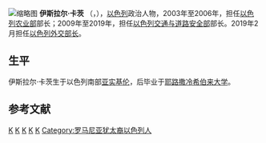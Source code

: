 [[File:Yisrael_Katz2010.jpg|缩略图]]
'''伊斯拉尔·卡茨''' （{{lang-he|ישראל כץ}}，{{bd|1955年|9月21日||}}），[[以色列|以色列]]政治人物，2003年至2006年，担任[[以色列农业部|以色列农业部]]部长；2009年至2019年，担任[[以色列交通与道路安全部|以色列交通与道路安全部]]部长。2019年2月担任[[以色列外交部|以色列外交部长]]。

== 生平 ==
伊斯拉尔·卡茨生于以色列南部[[亚实基伦|亚实基伦]]，后毕业于[[耶路撒冷希伯来大学|耶路撒冷希伯来大学]]。

==参考文献==
{{reflist}}

{{以色列外交部长}}

[[Category:以色列政治人物|K]]
[[Category:以色列交通与道路安全部部长|K]]
[[Category:耶路撒冷希伯來大學校友|K]]
[[Category:以色列农业部长|K]]
[[Category:以色列外交部长|K]]
[[Category:罗马尼亚犹太裔以色列人|Category:罗马尼亚犹太裔以色列人]]